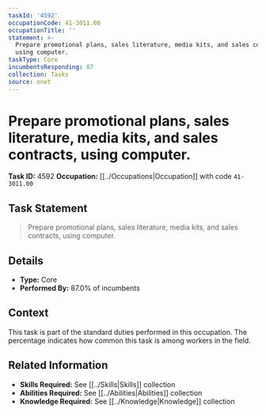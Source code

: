 ```yaml
---
taskId: '4592'
occupationCode: 41-3011.00
occupationTitle: ''
statement: >-
  Prepare promotional plans, sales literature, media kits, and sales contracts,
  using computer.
taskType: Core
incumbentsResponding: 87
collection: Tasks
source: onet
---
```

# Prepare promotional plans, sales literature, media kits, and sales contracts, using computer.

**Task ID:** 4592
**Occupation:** [[../Occupations|Occupation]] with code `41-3011.00`

## Task Statement

> Prepare promotional plans, sales literature, media kits, and sales contracts, using computer.

## Details

- **Type:** Core
- **Performed By:** 87.0% of incumbents

## Context

This task is part of the standard duties performed in this occupation. The percentage indicates how common this task is among workers in the field.

## Related Information

- **Skills Required:** See [[../Skills|Skills]] collection
- **Abilities Required:** See [[../Abilities|Abilities]] collection
- **Knowledge Required:** See [[../Knowledge|Knowledge]] collection
